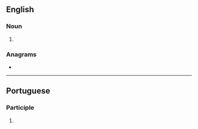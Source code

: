 ==English==

===Noun===
{{head|en|noun form}}

# {{plural of|en|panada}}

===Anagrams===
* {{anagrams|en|a=aaadnps|pasanda}}

----

==Portuguese==

===Participle===
{{head|pt|past participle form|g=f-p}}

# {{feminine plural of|pt|panado}}